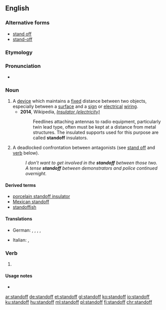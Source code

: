 ==English==

===Alternative forms===
* [[stand off]]
* [[stand-off]]

===Etymology===
{{compound|stand|off|lang=en}}

===Pronunciation===
*{{audio|en-us-standoff.ogg|Audio (US)|lang=en}}

===Noun===
{{en-noun}}

# A [[device]] which maintains a [[fixed]] distance between two objects, especially between a [[surface]] and a [[sign]] or [[electrical]] [[wiring]].
#* '''2014''', Wikipedia, ''[[:w:Insulator (electricity)|Insulator (electricity)]]''
#*: Feedlines attaching antennas to radio equipment, particularly twin lead type, often must be kept at a distance from metal structures. The insulated supports used for this purpose are called '''standoff''' insulators.
# A deadlocked confrontation between antagonists (see [[stand off]] and [[#Verb|verb]] below).
#: ''I don't want to get involved in the '''standoff''' between those two.''
#: ''A tense '''standoff''' between demonstrators and police continued overnight.'' 

====Derived terms====
* [[porcelain standoff insulator]]
* [[Mexican standoff]]
* [[standoffish]]
====Translations====
{{trans-top|a device which maintains a fixed distance}}
{{trans-mid}}
{{trans-bottom}}
{{trans-top|a deadlocked confrontation}}
* German: {{t|de|Pattsituation|f}}, {{t+|de|Patt|n}}, {{t+|de|Stillstand|m}}, {{t|de|festgefahrene Lage|f}}, {{t|de|verfahrene Situation|f}}
{{trans-mid}}
* Italian: {{t+|it|impasse}}, {{t+|it|stallo|m}}
{{trans-bottom}}

===Verb===
{{en-verb|stands off|standing off|stood off}}

# {{nonstandard spelling of|stand off|lang=en}}

====Usage notes====
* {{en-usage-verb-particle-solid|stand|off}}

[[ar:standoff]]
[[de:standoff]]
[[et:standoff]]
[[gl:standoff]]
[[ko:standoff]]
[[io:standoff]]
[[ku:standoff]]
[[hu:standoff]]
[[ml:standoff]]
[[pl:standoff]]
[[fi:standoff]]
[[chr:standoff]]
